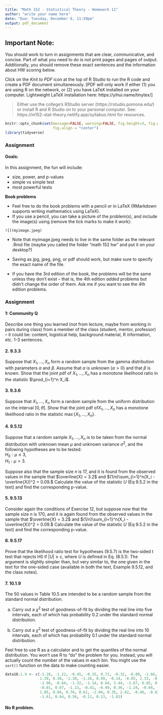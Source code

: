 ```yaml
---
title: "Math 152 - Statistical Theory - Homework 11"
author: "write your name here"
date: "Due: Tuesday, December 6, 11:59pm"
output: pdf_document
---
```


## Important Note:
You should work to turn in assignments that are clear, communicative, and concise.  Part of what you need to do is not print pages and pages of output.  Additionally, you should remove these exact sentences and the information about HW scoring below.


Click on the *Knit to PDF* icon at the top of R Studio to run the R code and create a PDF document simultaneously. [PDF will only work if either (1) you are using R on the network, or (2) you have LaTeX installed on your computer.  Lightweight LaTeX installation here: https://yihui.name/tinytex/]

> Either use the college's RStudio server (https://rstudio.pomona.edu/)
or install R and R Studio on to your personal computer. 
See:  https://m152-stat-theory.netlify.app/syllabus.html for resources.


```r
knitr::opts_chunk$set(message=FALSE, warning=FALSE, fig.height=3, fig.width=5, 
                      fig.align = "center")
library(tidyverse)
```


### Assignment

#### Goals:

In this assignment, the fun will include:

* size, power, and p-values
* simple vs simple test
* most powerful tests

**Book problems**   

* Feel free to do the book problems with a pencil or in LaTeX (RMarkdown supports writing mathematics using LaTeX).   
* If you use a pencil, you can take a picture of the problem(s), and include the image(s) using (remove the tick marks to make it work):

```
![](myimage.jpeg)
```

   - Note that myimage.jpeg needs to live in the same folder as the relevant .Rmd file (maybe you called the folder "math 152 hw" and put it on your desktop?)
   - Saving as jpg, jpeg, png, or pdf should work, but make sure to specify the exact name of the file.
   
* If you have the 3rd edition of the book, the problems will be the same unless they don't exist -- that is, the 4th edition *added* problems but didn't change the order of them.  Ask me if you want to see the 4th edition problems. 


### Assignment

#### 1:  Community Q
Describe one thing you learned (not from lecture, maybe from working in pairs during class) from a member of the class (student, mentor, professor) -- it could be: content, logistical help, background material, R information, etc.  1-3 sentences.


#### 2. 9.3.3

Suppose that $X_1, \ldots , X_n$ form a random sample from the gamma distribution with parameters $\alpha$ and $\beta$. Assume that $\alpha$ is unknown ($\alpha >0$) and that $\beta$ is known. Show that the joint pdf of $X_1, \ldots , X_n$  has a monotone likelihood ratio in the statistic $\prod_{i=1}^n X_i$.


#### 3. 9.3.6
Suppose that $X_1, \ldots , X_n$ form a random sample from the uniform distribution on the interval $[0, \theta]$. Show that the joint pdf of$X_1, \ldots , X_n$ has a monotone likelihood ratio in the statistic $\max\{X_1, \ldots , X_n \}.$


#### 4. 9.5.12

Suppose that a random sample $X_1, \ldots , X_n$ is to be taken from the normal distribution with unknown mean $\mu$ and unknown variance $\sigma^2$, and the following hypotheses are to be tested:  
$H_0: \mu \leq  3,$  
$H_1: \mu > 3.$

Suppose also that the sample size $n$ is 17, and it is found from the observed values in the sample that $\overline{X} = 3.2$ and $(1/n)\sum_{i=1}^n(X_i - \overline{X})^2 = 0.09.$ Calculate the value of the statistic $U$ (Eq 9.5.2 in the text) and find the corresponding p-value.

#### 5. 9.5.13

Consider again the conditions of Exercise 12, but suppose now that the sample size $n$ is 170, and it is again found from the observed values in the sample that $\overline{X} = 3.2$ and $(1/n)\sum_{i=1}^n(X_i - \overline{X})^2 = 0.09.$  Calculate the value of the
statistic $U$ (Eq 9.5.2 in the text) and find the corresponding p-value.


#### 6. 9.5.17

Prove that the likelihood ratio test for hypotheses (9.5.7) is the two-sided t test that rejects H0 if $|U| \geq c,$ where $U$ is defined in Eq. (8.5.1). The argument is slightly simpler than, but very similar to, the one given in the text for the one-sided case (available in both the text, Example 9.5.12, and the class notes).

#### 7. 10.1.9

The 50 values in Table 10.5 are intended to be a random sample from the standard normal distribution.

   a. Carry out a $\chi^2$ test of goodness-of-fit by dividing the real line into five intervals, each of which has probability 0.2 under the standard normal distribution.

   b. Carry out a $\chi^2$ test of goodness-of-fit by dividing the real line into 10 intervals, each of which has probability 0.1 under the standard normal distribution.

Feel free to use R as a calculator and to get the quantiles of the normal distribution.  You won't use R to "do" the problem for you. Instead, you will actually count the number of the values in each bin.  You might use the `sort()` function on the data to make counting easier.

```r
data10.1.9 <- c(-1.28, -1.22, -0.45, -0.35, 0.72, -0.32, -0.80, -1.66, 
                1.39, 0.38, -1.38, -1.26, 0.49, -0.14, -0.85, 2.33, -0.34, 
                -1.96, -0.64, -1.32, -1.14, 0.64, 3.44, -1.67, 0.85, 0.41, 
                -0.01, 0.67, -1.13, -0.41, -0.49, 0.36, -1.24, -0.04, -0.11, 
                1.05, 0.04, 0.76, 0.61, -2.04, 0.35, 2.82, -0.46, -0.63, 
                -1.61, 0.64, 0.56, -0.11, 0.13, -1.81)
```


#### No R problem.